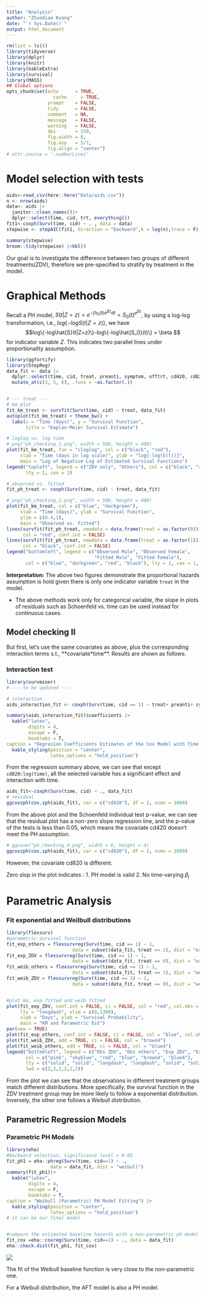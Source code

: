 ```yaml
---
title: "Analysis"
author: "Zhuodiao Kuang"
date: "`r Sys.Date()`"
output: html_document
---
```


```r
rm(list = ls())
library(tidyverse)
library(dplyr)
library(knitr)
library(kableExtra)
library(survival)
library(MASS)
## Global options
opts_chunk$set(echo      = TRUE,
	             cache     = TRUE,
               prompt    = FALSE,
               tidy      = FALSE,
               comment   = NA,
               message   = FALSE,
               warning   = FALSE,
               dpi       = 150,
               fig.width = 8, 
               fig.asp   = 5/7,
               fig.align = "center")
# attr.source = '.numberLines'
```

# Model selection with tests

```r
aids<-read_csv(here::here("Data/aids.csv"))
n <- nrow(aids)
data<- aids |>
  janitor::clean_names()|>
  dplyr::select(time, cid, trt, everything())
fit1<-coxph(Surv(time, cid) ~ . , data = data)
stepwise <- stepAIC(fit1, direction = "backward",k = log(n),trace = F) # BIC

```

```r
summary(stepwise) 
broom::tidy(stepwise) |>kbl()
```


Our goal is to investigate the difference between two groups of different treatments(ZDV), therefore we pre-specified to stratify by treatment in the model.



# Graphical Methods

Recall a PH model, $S(t|Z=z) = e^{-\int h_0(t)e^{\beta z}dt} = S_0(t)^{e^{\beta z}}$, by using a log-log transformation, i.e., $log\{-logS(t|Z=z)\}$, we have
$$log\{-log\hat{S}(t|Z=z)\}-log\{-log\hat{S_0}(t)\} = \beta $$ for indicator variable $Z$. This indicates two parallel lines under proportionality assumption.

```r
library(ggfortify)
library(StepReg)
data_fit <- data |>
  dplyr::select(time, cid, treat, preanti, symptom, offtrt, cd420, cd820) |>
  mutate_at(c(3, 5, 6), .funs = ~as.factor(.))


# --- treat ---
# km plot
fit_km_treat <- survfit(Surv(time, cid) ~ treat, data_fit)
autoplot(fit_km_treat) + theme_bw() +
  labs(x = "Time (days)", y = "Survival Function",
       title = "Kaplan-Meier Survival Estimate")

# loglog vs. log time
# png("ph_checking_1.png", width = 500, height = 400)
plot(fit_km_treat, fun = "cloglog", col = c("black", "red"),
     xlab = "Time (days in log scale)", ylab = "log{-log(S(t))}",
     main = "Log of Negative Log of Estimated Survival Functions")
legend("topleft", legend = c("ZDV only", "Others"), col = c("black", "red"), 
       lty = 1, cex = 1)

# observed vs. fitted
fit_ph_treat <- coxph(Surv(time, cid) ~ treat, data_fit)

# png("ph_checking_2.png", width = 500, height = 400)
plot(fit_km_treat, col = c("blue", "darkgreen"),
     xlab = "Time (days)", ylab = "Survival Function",
     ylim = c(0.4,1),
     main = "Observed vs. Fitted")
lines(survfit(fit_ph_treat, newdata = data.frame(treat = as.factor(0))), # 0
      col = "red", conf.int = FALSE)
lines(survfit(fit_ph_treat, newdata = data.frame(treat = as.factor(1))), # 1
      col = "black", conf.int = FALSE)
legend("bottomleft", legend = c("Observed Male", "Observed Female",
                                "Fitted Male", "Fitted Female"), 
       col = c("blue", "darkgreen", "red", "black"), lty = 1, cex = 1, lwd = 2)
```

**Interpretation:** The above two figures demonstrate the proportional hazards assumption is hold given there is only one indicator variable `treat` in the model.

*  The above methods work only for categorical variable, the slope in plots of residuals such as Schoenfeld vs. time can be used instead for continuous cases.


## Model checking II

But first, let's use the same covariates as above, plus the corresponding interaction terms s.t., **covariate*time**. Results are shown as follows.

### Interaction test
```r
library(survminer)
# --- to be updated ---

# interaction
aids_interaction_fit <- coxph(Surv(time, cid == 1) ~ treat+ preanti+ symptom+ offtrt + cd420+ cd820+ log(time):treat+log(time):preanti+log(time):symptom+log(time):offtrt + log(time):cd420+log(time):cd820, data_fit)

summary(aids_interaction_fit)$coefficients |>
  kable("latex", 
        digits = 4, 
        escape = F, 
        booktabs = T, 
caption = "Regresion Coefficients Estimates of the Cox Model with Time Interactions") |>
  kable_styling(position = "center", 
                latex_options = "hold_position")
```

From the regression summary above, we can see that except `cd820:log(time)`, all the selected variable has a significant effect and interaction with time.

```r
aids_fit<-coxph(Surv(time, cid) ~ ., data_fit)
# residual
ggcoxzph(cox.zph(aids_fit), var = c("cd420"), df = 2, nsmo = 1000)
```

From the above plot and the Schoenfeld individual test p-value, we can see that the residual plot has a non-zero slope regression line, and the p-value of the tests is less than 0.05, which means the covariate cd420 doesn't meet the PH assumption.

```r
# ggsave("ph_checking_4.png", width = 6, height = 4)
ggcoxzph(cox.zph(aids_fit), var = c("cd820"), df = 2, nsmo = 1000)
```

However, the covariate cd820 is different. 

Zero slop in the plot indicates :
1. PH model is valid
2. No time-varying $\beta_ j$



# Parametric Analysis

### Fit exponential and Weilbull distributions

```r
library(flexsurv)
#parametric survival function
fit_exp_others = flexsurvreg(Surv(time, cid == 1) ~ 1, 
                        data = subset(data_fit, treat == 1), dist = "exp")
fit_exp_ZDV = flexsurvreg(Surv(time, cid == 1) ~ 1, 
                        data = subset(data_fit, treat == 0), dist = "exp")
fit_weib_others = flexsurvreg(Surv(time, cid == 1) ~ 1, 
                        data = subset(data_fit, treat == 1), dist = "weibull")
fit_weib_ZDV = flexsurvreg(Surv(time, cid == 1) ~ 1, 
                        data = subset(data_fit, treat == 0), dist = "weibull")


#plot km, exp fitted and weib fitted
plot(fit_exp_ZDV, conf.int = FALSE, ci = FALSE, col = "red", col.obs = "pink", 
     lty = "longdash", xlim = c(0,1300), 
     xlab = "Days", ylab = "Survival Probability",
     main = "KM and Parametric Est")
par(new = TRUE)
plot(fit_exp_others, conf.int = FALSE, ci = FALSE, col = "blue", col.obs = "skyblue", lty = "longdash", xlim = c(0,1000), xaxt = "n")
plot(fit_weib_ZDV, add = TRUE, ci = FALSE, col = "brown4")
plot(fit_weib_others, add = TRUE, ci = FALSE, col = "blue4")
legend("bottomleft", legend = c("Obs ZDV", "Obs others", "Exp ZDV", "Exp others", "Weib ZDV", "Weib others"), 
       col = c("pink", "skyblue", "red", "blue", "brown4", "blue4"),
       lty = c("solid", "solid", "longdash", "longdash", "solid", "solid"),
       lwd = c(2,2,2,2,2,2))

```

From the plot we can see that the observations in different treatment groups match different distributions.
More specifically, the survival function in the ZDV treatment group may be more likely to follow a exponential distribution. Inversely, the other one follows a Weibull distribution.

## Parametric Regression Models

### Parametric PH Models

```r
library(eha)
#backward selection, significance level = 0.05
fit_ph1 = eha::phreg(Surv(time, cid==1) ~ .,
                data = data_fit, dist = "weibull")
summary(fit_ph1)|>
  kable("latex", 
        digits = 4, 
        escape = F, 
        booktabs = T, 
caption = "Weibull (Parametric) PH Model Fitting") |>
  kable_styling(position = "center", 
                latex_options = "hold_position")
# it can be our final model


#compare the estimated baseline hazards with a non-parametric ph model
fit_cox =eha::coxreg(Surv(time, cid==1) ~ ., data = data_fit)
eha::check.dist(fit_ph1, fit_cox)
```

![](Weibull_Result.png)

The fit of the Weibull baseline function is very close to the non-parametric one.

For a Weibull distribution, the AFT model is also a PH model.
